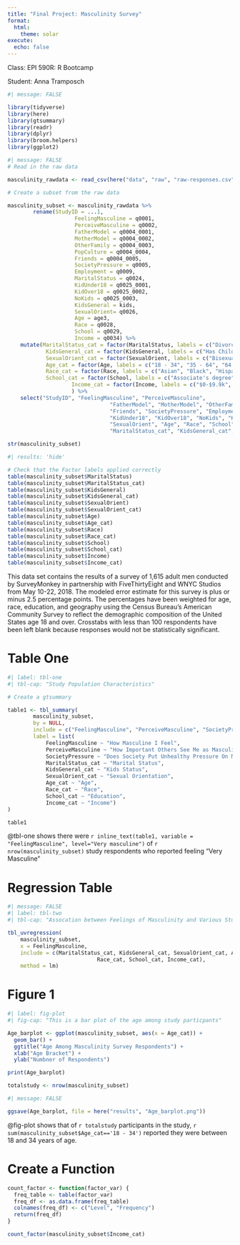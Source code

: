 ```yaml
---
title: "Final Project: Masculinity Survey"
format: 
  html:
    theme: solar
execute:
  echo: false
---
```

Class: EPI 590R: R Bootcamp

Student: Anna Tramposch

``` r
#| message: FALSE

library(tidyverse)
library(here)
library(gtsummary)
library(readr)
library(dplyr)
library(broom.helpers)
library(ggplot2)
```

``` r
#| message: FALSE
# Read in the raw data

masculinity_rawdata <- read_csv(here("data", "raw", "raw-responses.csv"))
```

```r
# Create a subset from the raw data

masculinity_subset <- masculinity_rawdata %>%
		rename(StudyID = ...1,
					 FeelingMasculine = q0001,
					 PerceiveMasculine = q0002,
					 FatherModel = q0004_0001,
					 MotherModel = q0004_0002,
					 OtherFamily = q0004_0003,
					 PopCulture = q0004_0004,
					 Friends = q0004_0005,
					 SocietyPressure = q0005,
					 Employment = q0009,
					 MaritalStatus = q0024,
					 KidUnder18 = q0025_0001,
					 KidOver18 = q0025_0002,
					 NoKids = q0025_0003,
					 KidsGeneral = kids,
					 SexualOrient= q0026,
					 Age = age3,
					 Race = q0028,
					 School = q0029,
					 Income = q0034) %>%
	mutate(MaritalStatus_cat = factor(MaritalStatus, labels = c("Divorced", "Married", "Never married", "No answer", "Separated", "Widowed")),
        	KidsGeneral_cat = factor(KidsGeneral, labels = c("Has Children", "No Children")),
        	SexualOrient_cat = factor(SexualOrient, labels = c("Bisexual", "Gay", "No answer","Other", "Straight")),
        	Age_cat = factor(Age, labels = c("18 - 34", "35 - 64", "64 and up")),
        	Race_cat = factor(Race, labels = c("Asian", "Black", "Hispanic", "Other", "White")),
        	School_cat = factor(School, labels = c("Associate's degree", "College graudate", "Did not complete high school", "High school or G.E.D", "Post graduate degree", "Some college")),
					Income_cat = factor(Income, labels = c("$0-$9.9k", "$10k - $24.9k", "$100k - 124.9k", "$125k - $149.9k", "$150k - $174.9k", "$175k - $199.9k", "$200k plus", "$25k - $49.9k", "$50k - $74.9k", "$75k - $99.9k", "No answer"))
					) %>%
	select("StudyID", "FeelingMasculine", "PerceiveMasculine",
								"FatherModel", "MotherModel", "OtherFamily", "PopCulture",
								"Friends", "SocietyPressure", "Employment", "MaritalStatus", 
								"KidUnder18", "KidOver18", "NoKids", "KidsGeneral",
								"SexualOrient", "Age", "Race", "School", "Income", 
								"MaritalStatus_cat", "KidsGeneral_cat", "SexualOrient_cat", "Age_cat", "Race_cat", "School_cat", "Income_cat")

str(masculinity_subset)

```


``` r
#| results: 'hide'

# Check that the Factor labels applied correctly
table(masculinity_subset$MaritalStatus)
table(masculinity_subset$MaritalStatus_cat)
table(masculinity_subset$KidsGeneral)
table(masculinity_subset$KidsGeneral_cat)
table(masculinity_subset$SexualOrient)
table(masculinity_subset$SexualOrient_cat)
table(masculinity_subset$Age)
table(masculinity_subset$Age_cat)
table(masculinity_subset$Race)
table(masculinity_subset$Race_cat)
table(masculinity_subset$School)
table(masculinity_subset$School_cat)
table(masculinity_subset$Income)
table(masculinity_subset$Income_cat)
```

This data set contains the results of a survey of 1,615 adult men conducted by SurveyMonkey in partnership with FiveThirtyEight and WNYC Studios from May 10-22, 2018. The modeled error estimate for this survey is plus or minus 2.5 percentage points. The percentages have been weighted for age, race, education, and geography using the Census Bureau’s American Community Survey to reflect the demographic composition of the United States age 18 and over. Crosstabs with less than 100 respondents have been left blank because responses would not be statistically significant.

# Table One
``` r
#| label: tbl-one
#| tbl-cap: "Study Population Characteristics"

# Create a gtsummary

table1 <- tbl_summary(
		masculinity_subset,
		by = NULL,
		include = c("FeelingMasculine", "PerceiveMasculine", "SocietyPressure", "MaritalStatus_cat", "KidsGeneral_cat", "SexualOrient_cat", "Age_cat", "Race_cat", "School_cat", "Income_cat"),
		label = list(
			FeelingMasculine ~ "How Masculine I Feel",
			PerceiveMasculine ~ "How Important Others See Me as Masculine",
			SocietyPressure ~ "Does Society Put Unhealthy Pressure On Men",
			MaritalStatus_cat ~ "Marital Status",
			KidsGeneral_cat ~ "Kids Status",
			SexualOrient_cat ~ "Sexual Orientation",
			Age_cat ~ "Age",
			Race_cat ~ "Race",
			School_cat ~ "Education",
			Income_cat ~ "Income")
)

table1
```
@tbl-one shows there were `r inline_text(table1, variable = "FeelingMasculine", level="Very masculine")` of `r nrow(masculinity_subset)` study respondents who reported feeling "Very Masculine"


# Regression Table
``` r
#| message: FALSE
#| label: tbl-two
#| tbl-cap: "Assocation between Feelings of Masculinity and Various Study Characteristics"

tbl_uvregression(
	masculinity_subset,
	x = FeelingMasculine,
	include = c(MaritalStatus_cat, KidsGeneral_cat, SexualOrient_cat, Age_cat,
							Race_cat, School_cat, Income_cat),
	method = lm)

```


# Figure 1
``` r
#| label: fig-plot
#| fig-cap: "This is a bar plot of the age among study particpants"

Age_barplot <- ggplot(masculinity_subset, aes(x = Age_cat)) +
  geom_bar() +
  ggtitle("Age Among Masculinity Survey Respondents") +
  xlab("Age Bracket") +
  ylab("Numbner of Respondents")

print(Age_barplot)

totalstudy <- nrow(masculinity_subset)
```

``` r
#| message: FALSE

ggsave(Age_barplot, file = here("results", "Age_barplot.png"))

```

@fig-plot shows that of `r totalstudy` participants in the study, `r sum(masculinity_subset$Age_cat=='18 - 34')` reported they were between 18 and 34 years of age.
 

# Create a Function
``` r
count_factor <- function(factor_var) {
  freq_table <- table(factor_var)
  freq_df <- as.data.frame(freq_table)
  colnames(freq_df) <- c("Level", "Frequency")
  return(freq_df)
}

count_factor(masculinity_subset$Income_cat)
```
